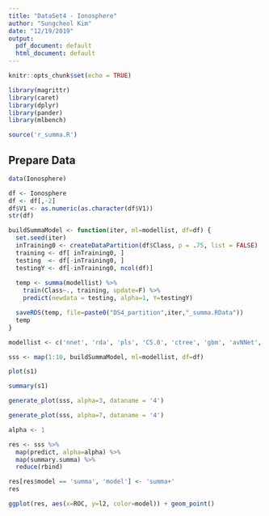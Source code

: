 ```yaml
---
title: "DataSet4 - Ionosphere"
author: "Sungcheol Kim"
date: "12/19/2019"
output:
  pdf_document: default
  html_document: default
---
```


```r
knitr::opts_chunk$set(echo = TRUE)

library(magrittr)
library(caret)
library(dplyr)
library(pander)
library(mlbench)

source('r_summa.R')
```

## Prepare Data

```r
data(Ionosphere)

df <- Ionosphere
df <- df[,-2]
df$V1 <- as.numeric(as.character(df$V1))
str(df)
```

```r
buildSummaModel <- function(iter, ml=modellist, df=df) {
  set.seed(iter)
  inTraining0 <- createDataPartition(df$Class, p = .75, list = FALSE)
  training <- df[ inTraining0, ]
  testing  <- df[-inTraining0, ]
  testingY <- df[-inTraining0, ncol(df)]
  
  temp <- summa(modellist) %>%
    train(Class~., training, update=F) %>%
    predict(newdata = testing, alpha=1, Y=testingY)

  saveRDS(temp, file=paste0("DS4_partition",iter,"_summa.RData"))
  temp
}
```

```r
modellist <- c('nnet', 'rda', 'pls', 'C5.0', 'ctree', 'gbm', 'avNNet', 'rpart', 'bayesglm') 

sss <- map(1:10, buildSummaModel, ml=modellist, df=df)
```

```r
plot(s1)
```

```r
summary(s1)
```


```r
generate_plot(sss, alpha=3, dataname = '4')
```

```r
generate_plot(sss, alpha=7, dataname = '4')
```

```r
alpha <- 1

res <- sss %>%
  map(predict, alpha=alpha) %>%
  map(summary.summa) %>%
  reduce(rbind)

res[res$model == 'summa', 'model'] <- 'summa+'
res
```

```r
ggplot(res, aes(x=ROC, y=l2, color=model)) + geom_point()
```

